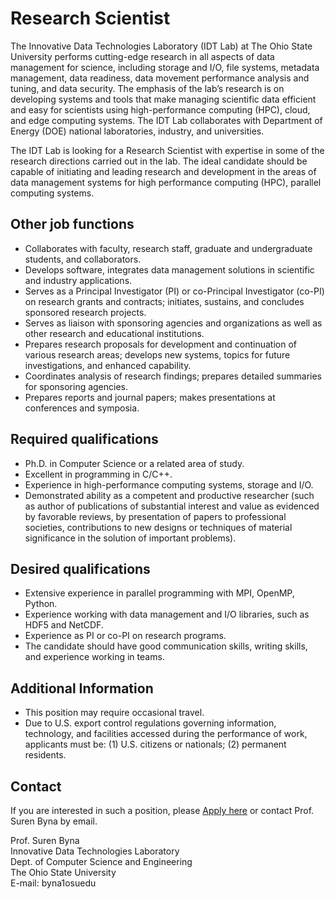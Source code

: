 # Research Scientist

The Innovative Data Technologies Laboratory (IDT Lab) at The Ohio State University performs cutting-edge research in all aspects of data management for science, including storage and I/O, file systems, metadata management, data readiness, data movement performance analysis and tuning, and data security. The emphasis of the lab’s research is on developing systems and tools that make managing scientific data efficient and easy for scientists using high-performance computing (HPC), cloud, and edge computing systems. The IDT Lab collaborates with Department of Energy (DOE) national laboratories, industry, and universities.

The IDT Lab is looking for a Research Scientist with expertise in some of the research directions carried out in the lab. The ideal candidate should be capable of initiating and leading research and development in the areas of data management systems for high performance computing (HPC), parallel computing systems.

## Other job functions

- Collaborates with faculty, research staff, graduate and undergraduate students, and collaborators.
- Develops software, integrates data management solutions in scientific and industry applications.
- Serves as a Principal Investigator (PI) or co-Principal Investigator (co-PI) on research grants and contracts; initiates, sustains, and concludes sponsored research projects.
- Serves as liaison with sponsoring agencies and organizations as well as other research and educational institutions.
- Prepares research proposals for development and continuation of various research areas; develops new systems, topics for future investigations, and enhanced capability.
- Coordinates analysis of research findings; prepares detailed summaries for sponsoring agencies.
- Prepares reports and journal papers; makes presentations at conferences and symposia.

## Required qualifications

- Ph.D. in Computer Science or a related area of study.
- Excellent in programming in C/C++.
- Experience in high-performance computing systems, storage and I/O.
- Demonstrated ability as a competent and productive researcher (such as author of publications of substantial interest and value as evidenced by favorable reviews, by presentation of papers to professional societies, contributions to new designs or techniques of material significance in the solution of important problems).

## Desired qualifications

- Extensive experience in parallel programming with MPI, OpenMP, Python.
- Experience working with data management and I/O libraries, such as HDF5 and NetCDF.
- Experience as PI or co-PI on research programs.
- The candidate should have good communication skills, writing skills, and experience working in teams.

## Additional Information

- This position may require occasional travel.
- Due to U.S. export control regulations governing information, technology, and facilities accessed during the performance of work, applicants must be: (1) U.S. citizens or nationals; (2) permanent residents.

## Contact

If you are interested in such a position, please [Apply here](https://osu.wd1.myworkdayjobs.com/OSUCareers/job/Columbus-Campus/Research-Scientist_R132844-1) or contact Prof. Suren Byna by email.

Prof. Suren Byna  
Innovative Data Technologies Laboratory  
Dept. of Computer Science and Engineering  
The Ohio State University  
E-mail: byna<DOT>1<AT>osu<DOT>edu
